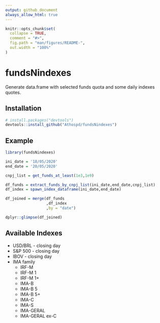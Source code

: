 ```yaml
---
output: github_document
always_allow_html: true
---
```


<!-- README.md is generated from README.Rmd. Please edit that file -->

```r
knitr::opts_chunk$set(
  collapse = TRUE,
  comment = "#>",
  fig.path = "man/figures/README-",
  out.width = "100%"
)
```

# fundsNindexes

<!-- badges: start -->
<!-- badges: end -->

Generate data.frame with selected funds quota and some daily indexes quotes.

## Installation

``` r
# install.packages("devtools")
devtools::install_github("Athospd/fundsNindexes")
```
## Example

```r
library(fundsNindexes)

ini_date = '18/05/2020'
end_date = '20/05/2020'

cnpj_list = get_funds_at_least(1e3,1e9)

df_funds = extract_funds_by_cnpj_list(ini_date,end_date,cnpj_list)
df_index = spawn_index_dataframe(ini_date,end_date)

df_joined = merge(df_funds
                  ,df_index
                  ,by = "date")
```

```r
dplyr::glimpse(df_joined)
```


## Available Indexes

* USD/BRL - closing day
* S&P 500 - closing day
* IBOV - closing day
* IMA family
  * IRF-M
  * IRF-M 1
  * IRF-M 1+
  * IMA-B
  * IMA-B 5
  * IMA-B 5+
  * IMA-C
  * IMA-S
  * IMA-GERAL
  * IMA-GERAL ex-C
